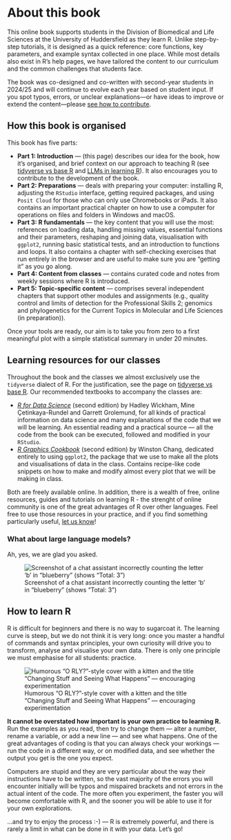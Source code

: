 # About this book

This online book supports students in the Division of Biomedical and Life Sciences at the University of Huddersfield as they learn R. Unlike step-by-step tutorials, it is designed as a quick reference: core functions, key parameters, and example syntax collected in one place. While most details also exist in R’s help pages, we have tailored the content to our curriculum and the common challenges that students face.

The book was co-designed and co-written with second-year students in 2024/25 and will continue to evolve each year based on student input. If you spot typos, errors, or unclear explanations—or have ideas to improve or extend the content—please [see how to contribute](how_to_contribute.qmd).

## How this book is organised

This book has five parts:

- **Part 1: Introduction** — (this page) describes our idea for the book, how it’s organised, and brief context on our approach to teaching R (see [tidyverse vs base R](tidyverse_vs_baser.qmd) and [LLMs in learning R](llms.qmd)). It also encourages you to contribute to the development of the book.
- **Part 2: Preparations** — deals with preparing your computer: installing R, adjusting the `RStudio` interface, getting required packages, and using `Posit Cloud` for those who can only use Chromebooks or iPads. It also contains an important practical chapter on how to use a computer for operations on files and folders in Windows and macOS.
- **Part 3: R fundamentals** — the key content that you will use the most: references on loading data, handling missing values, essential functions and their parameters, reshaping and joining data, visualisation with `ggplot2`, running basic statistical tests, and an introduction to functions and loops. It also contains a chapter with self-checking exercises that run entirely in the browser and are useful to make sure you are “getting it” as you go along.
- **Part 4: Content from classes** — contains curated code and notes from weekly sessions where R is introduced.
- **Part 5: Topic-specific content** — comprises several independent chapters that support other modules and assignments (e.g., quality control and limits of detection for the Professional Skills 2; genomics and phylogenetics for the Current Topics in Molecular and Life Sciences (in preparation)).

Once your tools are ready, our aim is to take you from zero to a first meaningful plot with a simple statistical summary in under 20 minutes.

## Learning resources for our classes

Throughout the book and the classes we almost exclusively use the `tidyverse` dialect of R. For the justification, see the page on [tidyverse vs base R](tidyverse_vs_baser.qmd). Our recommended textbooks to accompany the classes are:

- [*R for Data Science*](https://r4ds.hadley.nz) (second edition) by Hadley Wickham, Mine Çetinkaya-Rundel and Garrett Grolemund, for all kinds of practical information on data science and many explanations of the code that we will be learning. An essential reading and a practical source — all the code from the book can be executed, followed and modified in your `RStudio`.
- [*R Graphics Cookbook*](https://r-graphics.org) (second edition) by Winston Chang, dedicated entirely to using `ggplot2`, the package that we use to make all the plots and visualisations of data in the class. Contains recipe-like code snippets on how to make and modify almost every plot that we will be making in class.

Both are freely available online. In addition, there is a wealth of free, online resources, guides and tutorials on learning R - the strenght of online community is one of the great advantages of R over other languages. Feel free to use those resources in your practice, and if you find something particularly useful, [let us know](how_to_contribute.html)!

### What about large language models?

Ah, yes, we are glad you asked.

![Screenshot of a chat assistant incorrectly counting the letter 'b' in “blueberry” (shows “Total: 3”)](images/blueberry_chatgpt.png)

## How to learn R

R is difficult for beginners and there is no way to sugarcoat it. The learning curve is steep, but we do not think it is very long: once you master a handful of commands and syntax principles, your own curiosity will drive you to transform, analyse and visualise your own data. There is only one principle we must emphasise for all students: practice.

![Humorous “O RLY?”-style cover with a kitten and the title “Changing Stuff and Seeing What Happens” — encouraging experimentation](images/how_to_learn_r.png)

**It cannot be overstated how important is your own practice to learning R.** Run the examples as you read, then try to change them — alter a number, rename a variable, or add a new line — and see what happens. One of the great advantages of coding is that you can always check your workings — run the code in a different way, or on modified data, and see whether the output you get is the one you expect. 

Computers are stupid and they are very particular about the way their instructions have to be written, so the vast majority of the errors you will encounter initially will be typos and mispaired brackets and not errors in the actual intent of the code. The more often you experiment, the faster you will become comfortable with R, and the sooner you will be able to use it for your own explorations. 

…and try to enjoy the process :-) — R is extremely powerful, and there is rarely a limit in what can be done in it with your data. Let’s go!
